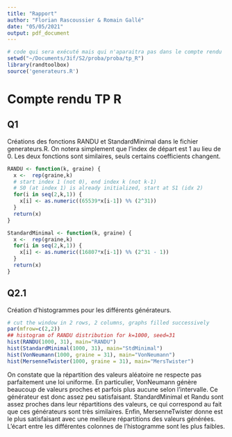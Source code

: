 ```yaml
---
title: "Rapport"
author: "Florian Rascoussier & Romain Gallé"
date: "05/05/2021"
output: pdf_document
---
```


```r
# code qui sera exécuté mais qui n'aparaitra pas dans le compte rendu
setwd("~/Documents/3if/S2/proba/proba/tp_R")
library(randtoolbox)
source('generateurs.R')
```

# Compte rendu TP R

## Q1

Créations des fonctions RANDU et StandardMinimal dans le fichier generateurs.R. On notera simplement que l'index de départ est 1 au lieu de 0. Les deux fonctions sont similaires, seuls certains coefficients changent.

```r
RANDU <- function(k, graine) {
  x <-  rep(graine,k)
  # start index 1 (not 0), end index k (not k-1)
  # S0 (at index 1) is already initialized, start at S1 (idx 2)
  for(i in seq(2,k,1)) {
    x[i] <- as.numeric((65539*x[i-1]) %% (2^31))
  }
  return(x)
}

StandardMinimal <- function(k, graine) {
  x <-  rep(graine,k)
  for(i in seq(2,k,1)) {
    x[i] <- as.numeric((16807*x[i-1]) %% (2^31 - 1))
  }
  return(x)
}
```

## Q2.1

Création d'histogrammes pour les différents générateurs.

```r
# cut the window in 2 rows, 2 columns, graphs filled successively
par(mfrow=c(2,2))
## histogram of RANDU distribution for k=1000, seed=31
hist(RANDU(1000, 31), main="RANDU")
hist(StandardMinimal(1000, 31), main="StdMinimal")
hist(VonNeumann(1000, graine = 31), main="VonNeumann")
hist(MersenneTwister(1000, graine = 31), main="MersTwister")
```

On constate que la répartition des valeurs aléatoire ne respecte pas parfaitement une loi uniforme. 
En particulier, VonNeumann génère beaucoup de valeurs proches et parfois plus aucune selon l'intervalle. Ce générateur est donc assez peu satisfaisant. 
StandardMinimal et Randu sont assez proches dans leur répartitions des valeurs, ce qui correspond au fait que ces générateurs sont très similaires.
Enfin, MersenneTwister donne est le plus satisfaisant avec une meilleure répartitions des valeurs générées. L'écart entre les différentes colonnes de l'histogramme sont les plus faibles.






